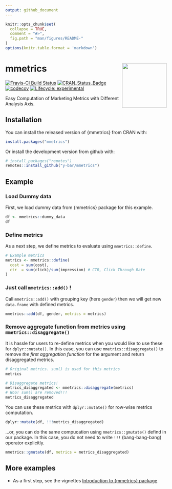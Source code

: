 ```yaml
---
output: github_document
---
```


<!-- README.md is generated from README.Rmd. Please edit that file -->

```r
knitr::opts_chunk$set(
  collapse = TRUE,
  comment = "#>",
  fig.path = "man/figures/README-"
)
options(knitr.table.format = 'markdown')
```

# mmetrics <a href='https://shinichi-takayanagi.github.io/mmetrics/'><img src='man/figures/logo.png' align="right" height="139" /></a>

[![Travis-CI Build Status](https://api.travis-ci.com/y-bar/mmetrics.svg?branch=master)](https://travis-ci.com/y-bar/mmetrics) 
[![CRAN_Status_Badge](https://www.r-pkg.org/badges/version/mmetrics)](https://cran.r-project.org/package=mmetrics)
[![codecov](https://codecov.io/github/y-bar/mmetrics/branch/master/graphs/badge.svg)](https://codecov.io/github/shinichi-takayanagi/mmetrics) 
[![Lifecycle: experimental](https://img.shields.io/badge/lifecycle-experimental-orange.svg)](https://www.tidyverse.org/lifecycle/#experimental)

Easy Computation of Marketing Metrics with Different Analysis Axis.

## Installation

You can install the released version of {mmetrics} from CRAN with:

```r
install.packages("mmetrics")
```

Or install the development version from github with:

```r
# install.packages("remotes")
remotes::install_github("y-bar/mmetrics")
```

## Example
### Load Dummy data
First, we load dummy data from {mmetrics} package for this example.
```r
df <- mmetrics::dummy_data
df
```

### Define metrics
As a next step, we define metrics to evaluate using `mmetrics::define`. 
```r
# Example metrics
metrics <- mmetrics::define(
  cost = sum(cost),
  ctr  = sum(click)/sum(impression) # CTR, Click Through Rate 
)
```

### Just call `mmetrics::add()` !
Call `mmetrics::add()` with grouping key (here `gender`) then we will get new `data.frame` with defined metrics.
```r
mmetrics::add(df, gender, metrics = metrics)
```

### Remove aggregate function from metrics using `mmetrics::disaggregate()`
It is hassle for users to re-define metrics when you would like to use these for `dplyr::mutate()`.
In this case, you can use `mmetrics::disaggregate()` to remove *the first aggregation function* for the argument and return disaggregated metrics.

```r
# Original metrics. sum() is used for this metrics
metrics
```

```r
# Disaggregate metrics!
metrics_disaggregated <- mmetrics::disaggregate(metrics)
# Woo! sum() are removed!!!
metrics_disaggregated
```

You can use these metrics with `dplyr::mutate()` for row-wise metrics computation.
```r
dplyr::mutate(df, !!!metrics_disaggregated)
```

...or, you can do the same compucation using `mmetrics::gmutate()` defind in our package.
In this case, you do not need to write `!!!` (bang-bang-bang) operator explicitly.
```r
mmetrics::gmutate(df, metrics = metrics_disaggregated)
```

## More examples

- As a first step, see the vignettes [Introduction to {mmetrics} package](https://y-bar.github.io/mmetrics/articles/introduction.html)
